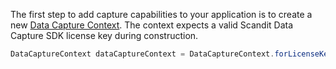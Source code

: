 The first step to add capture capabilities to your application is to create a new [Data Capture Context](https://docs.scandit.com/data-capture-sdk/android/core/api/data-capture-context.html#class-scandit.datacapture.core.DataCaptureContext). The context expects a valid Scandit Data Capture SDK license key during construction.

```java
DataCaptureContext dataCaptureContext = DataCaptureContext.forLicenseKey("-- ENTER YOUR SCANDIT LICENSE KEY HERE --");
```